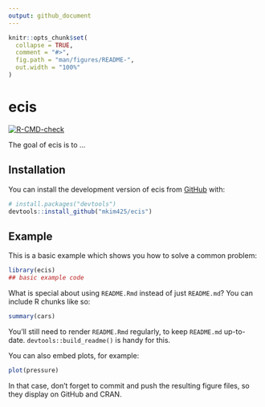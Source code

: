 ```yaml
---
output: github_document
---
```


<!-- README.md is generated from README.Rmd. Please edit that file -->

```r
knitr::opts_chunk$set(
  collapse = TRUE,
  comment = "#>",
  fig.path = "man/figures/README-",
  out.width = "100%"
)
```

# ecis

<!-- badges: start -->
  [![R-CMD-check](https://github.com/mkim425/ecis/actions/workflows/R-CMD-check.yaml/badge.svg)](https://github.com/mkim425/ecis/actions/workflows/R-CMD-check.yaml)
  <!-- badges: end -->

The goal of ecis is to ...

## Installation

You can install the development version of ecis from [GitHub](https://github.com/) with:

``` r
# install.packages("devtools")
devtools::install_github("mkim425/ecis")
```

## Example

This is a basic example which shows you how to solve a common problem:

```r
library(ecis)
## basic example code
```

What is special about using `README.Rmd` instead of just `README.md`? You can include R chunks like so:

```r
summary(cars)
```

You'll still need to render `README.Rmd` regularly, to keep `README.md` up-to-date. `devtools::build_readme()` is handy for this.

You can also embed plots, for example:

```r
plot(pressure)
```

In that case, don't forget to commit and push the resulting figure files, so they display on GitHub and CRAN.
